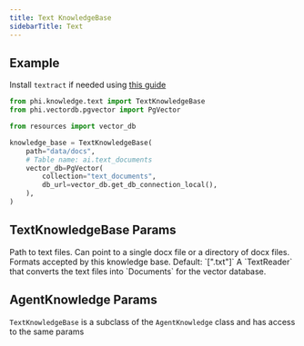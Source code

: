 ```yaml
---
title: Text KnowledgeBase
sidebarTitle: Text
---
```


## Example

<Note>

Install `textract` if needed using [this guide](/how-to/install)

</Note>

```python knowledge_base.py
from phi.knowledge.text import TextKnowledgeBase
from phi.vectordb.pgvector import PgVector

from resources import vector_db

knowledge_base = TextKnowledgeBase(
    path="data/docs",
    # Table name: ai.text_documents
    vector_db=PgVector(
        collection="text_documents",
        db_url=vector_db.get_db_connection_local(),
    ),
)
```

## TextKnowledgeBase Params

<ResponseField name="path" type="Union[str, Path]">
  Path to text files. Can point to a single docx file or a directory of docx
  files.
</ResponseField>
<ResponseField name="formats" type="List[str]">
  Formats accepted by this knowledge base. Default: `[".txt"]`
</ResponseField>
<ResponseField name="reader" type="TextReader">
  A `TextReader` that converts the text files into `Documents` for the vector
  database.
</ResponseField>

## AgentKnowledge Params

`TextKnowledgeBase` is a subclass of the `AgentKnowledge` class and has access to the same params

<Snippet file="kb-base-reference.mdx" />

